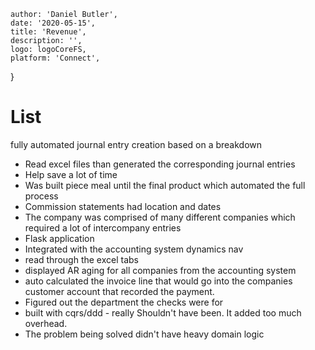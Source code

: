 

    author: 'Daniel Butler',
    date: '2020-05-15',
    title: 'Revenue',
    description: '',
    logo: logoCoreFS,
    platform: 'Connect',
}


# List
<ExportedImage
    width={650}
    src={revenueLandingPage}
    alt="hr login"
/>

fully automated journal entry creation based on a breakdown
- Read excel files than generated the corresponding journal entries
- Help save a lot of time
- Was built piece meal until the final product which automated the full process
- Commission statements had location and dates
- The company was comprised of many different companies which required a lot of intercompany entries 
- Flask application
- Integrated with the accounting system dynamics nav
- read through the excel tabs
- displayed AR aging for all companies from the accounting system
- auto calculated the invoice line that would go into the companies customer account that recorded the payment. 
- Figured out the department the checks were for
- built with cqrs/ddd - really Shouldn't have been. It added too much overhead. 
- The problem being solved didn't have heavy domain logic
